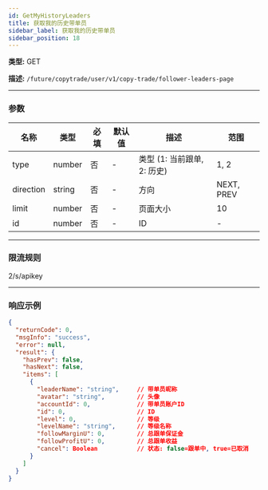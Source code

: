 ```yaml
---
id: GetMyHistoryLeaders
title: 获取我的历史带单员
sidebar_label: 获取我的历史带单员
sidebar_position: 18
---
```


**类型:** GET

**描述:** `/future/copytrade/user/v1/copy-trade/follower-leaders-page`

---

### 参数

| 名称 | 类型 | 必填 | 默认值 | 描述 | 范围 |
| --- | --- | --- | --- | --- | --- |
| type | number | 否 | - | 类型 (1: 当前跟单, 2: 历史) | 1, 2 |
| direction | string | 否 | - | 方向 | NEXT, PREV |
| limit | number | 否 | - | 页面大小 | 10 |
| id | number | 否 | - | ID | - |

---

### 限流规则

2/s/apikey

---

### 响应示例

```json
{
  "returnCode": 0,
  "msgInfo": "success",
  "error": null,
  "result": {
    "hasPrev": false,
    "hasNext": false,
    "items": [
      {
        "leaderName": "string",     // 带单员昵称
        "avatar": "string",         // 头像
        "accountId": 0,             // 带单员账户ID
        "id": 0,                    // ID
        "level": 0,                 // 等级
        "levelName": "string",      // 等级名称
        "followMarginU": 0,         // 总跟单保证金
        "followProfitU": 0,         // 总跟单收益
        "cancel": Boolean           // 状态: false=跟单中, true=已取消
      }
    ]
  }
}
```